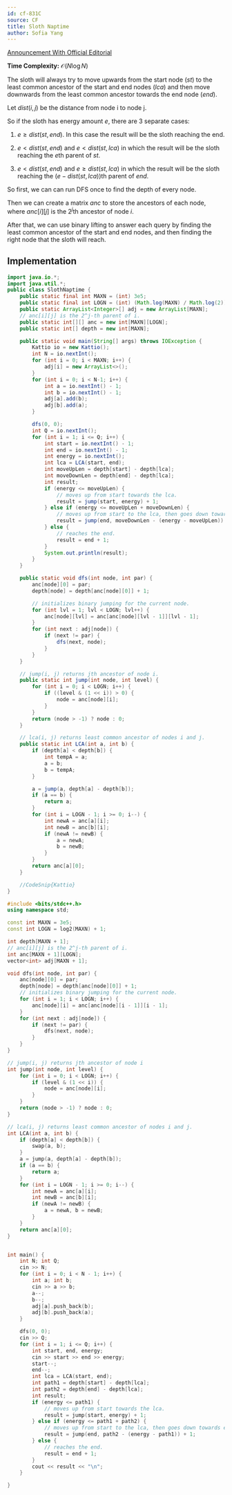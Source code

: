 ```yaml
---
id: cf-831C
source: CF
title: Sloth Naptime
author: Sofia Yang
---
```


[Announcement With Official Editorial](https://codeforces.com/blog/entry/81527)

**Time Complexity:** $\mathcal{O}(N \log N)$

The sloth will always try to move upwards from the start node $(st)$ to the
least common ancestor of the start and end nodes $(lca)$ and then move downwards
from the least common ancestor towards the end node $(end)$.

Let $dist(i, j)$ be the distance from node i to node j.

So if the sloth has energy amount $e$, there are 3 separate cases:

1. $e \geq dist(st, end)$. In this case the result will be the sloth reaching the
   end.

2. $e < dist(st, end)$ and $e < dist(st, lca)$ in which the result will be the
   sloth reaching the $e$th parent of $st$.

3. $e < dist(st, end)$ and $e \geq dist(st, lca)$ in which the result will be the
   sloth reaching the $(e - dist(st, lca))$th parent of $end$.

So first, we can can run DFS once to find the depth of every node.

Then we can create a matrix $anc$ to store the ancestors of each node, where
$anc[i][j]$ is the $2^j$th ancestor of node $i$.

After that, we can use binary lifting to answer each query by finding the least
common ancestor of the start and end nodes, and then finding the right node that
the sloth will reach.

## Implementation

<LanguageSection>
<JavaSection>

```java
import java.io.*;
import java.util.*;
public class SlothNaptime {
	public static final int MAXN = (int) 3e5;
	public static final int LOGN = (int) (Math.log(MAXN) / Math.log(2)) + 1;
	public static ArrayList<Integer>[] adj = new ArrayList[MAXN];
	// anc[i][j] is the 2^j-th parent of i.
	public static int[][] anc = new int[MAXN][LOGN];
	public static int[] depth = new int[MAXN];

	public static void main(String[] args) throws IOException {
		Kattio io = new Kattio();
		int N = io.nextInt();
		for (int i = 0; i < MAXN; i++) {
			adj[i] = new ArrayList<>();
		}
		for (int i = 0; i < N-1; i++) {
			int a = io.nextInt() - 1;
			int b = io.nextInt() - 1;
			adj[a].add(b);
			adj[b].add(a);
		}

		dfs(0, 0);
		int Q = io.nextInt();
		for (int i = 1; i <= Q; i++) {
			int start = io.nextInt() - 1;
			int end = io.nextInt() - 1;
			int energy = io.nextInt();
			int lca = LCA(start, end);
			int moveUpLen = depth[start] - depth[lca];
			int moveDownLen = depth[end] - depth[lca];
			int result;
			if (energy <= moveUpLen) {
				// moves up from start towards the lca.
				result = jump(start, energy) + 1;
			} else if (energy <= moveUpLen + moveDownLen) {
				// moves up from start to the lca, then goes down towards end.
				result = jump(end, moveDownLen - (energy - moveUpLen)) + 1;
			} else {
				// reaches the end.
				result = end + 1;
			}
			System.out.println(result);
		}
	}

	public static void dfs(int node, int par) {
		anc[node][0] = par;
		depth[node] = depth[anc[node][0]] + 1;

		// initializes binary jumping for the current node.
		for (int lvl = 1; lvl < LOGN; lvl++) {
			anc[node][lvl] = anc[anc[node][lvl - 1]][lvl - 1];
		}
		for (int next : adj[node]) {
			if (next != par) {
				dfs(next, node);
			}
		}
	}

	// jump(i, j) returns jth ancestor of node i.
	public static int jump(int node, int level) {
		for (int i = 0; i < LOGN; i++) {
			if ((level & (1 << i)) > 0) {
				node = anc[node][i];
			}
		}
		return (node > -1) ? node : 0;
	}

	// lca(i, j) returns least common ancestor of nodes i and j.
	public static int LCA(int a, int b) {
		if (depth[a] < depth[b]) {
			int tempA = a;
			a = b;
			b = tempA;
		}

		a = jump(a, depth[a] - depth[b]);
		if (a == b) {
			return a;
		}
		for (int i = LOGN - 1; i >= 0; i--) {
			int newA = anc[a][i];
			int newB = anc[b][i];
			if (newA != newB) {
				a = newA;
				b = newB;
			}
		}
		return anc[a][0];
	}

	//CodeSnip{Kattio}
}
```
</JavaSection>
<CPPSection>

```cpp
#include <bits/stdc++.h>
using namespace std;

const int MAXN = 3e5;
const int LOGN = log2(MAXN) + 1;

int depth[MAXN + 1];
// anc[i][j] is the 2^j-th parent of i.
int anc[MAXN + 1][LOGN];
vector<int> adj[MAXN + 1];

void dfs(int node, int par) {
	anc[node][0] = par;
	depth[node] = depth[anc[node][0]] + 1;
	// initializes binary jumping for the current node.
	for (int i = 1; i < LOGN; i++) {
		anc[node][i] = anc[anc[node][i - 1]][i - 1];
	}
	for (int next : adj[node]) {
		if (next != par) {
			dfs(next, node);
		}
	}
}

// jump(i, j) returns jth ancestor of node i
int jump(int node, int level) {
	for (int i = 0; i < LOGN; i++) {
		if (level & (1 << i)) {
			node = anc[node][i];
		}
	}
	return (node > -1) ? node : 0;
}

// lca(i, j) returns least common ancestor of nodes i and j.
int LCA(int a, int b) {
	if (depth[a] < depth[b]) {
		swap(a, b);
	}
	a = jump(a, depth[a] - depth[b]);
	if (a == b) {
		return a;
	}
	for (int i = LOGN - 1; i >= 0; i--) {
		int newA = anc[a][i];
		int newB = anc[b][i];
		if (newA != newB) {
			a = newA, b = newB;
		}
	}
	return anc[a][0];
}


int main() {
	int N; int Q;
	cin >> N;
	for (int i = 0; i < N - 1; i++) {
		int a; int b;
		cin >> a >> b;
		a--;
		b--;
		adj[a].push_back(b);
		adj[b].push_back(a);
	}

	dfs(0, 0);
	cin >> Q;
	for (int i = 1; i <= Q; i++) {
		int start, end, energy;
		cin >> start >> end >> energy;
		start--;
		end--;
		int lca = LCA(start, end);
		int path1 = depth[start] - depth[lca];
		int path2 = depth[end] - depth[lca];
		int result;
		if (energy <= path1) {
			// moves up from start towards the lca.
			result = jump(start, energy) + 1;
		} else if (energy <= path1 + path2) {
			// moves up from start to the lca, then goes down towards end.
			result = jump(end, path2 - (energy - path1)) + 1;
		} else {
			// reaches the end.
			result = end + 1;
		}
		cout << result << "\n";
	}

}
```
</CPPSection>
</LanguageSection>

